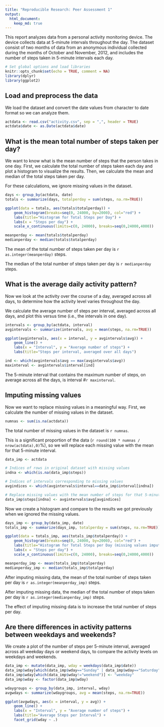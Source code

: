 ```yaml
---
title: "Reproducible Research: Peer Assessment 1"
output: 
  html_document:
    keep_md: true
---
```


This report analyzes data from a personal activity monitoring device. The device collects data at 5-minute intervals throughout the day. The dataset consist of two months of data from an anonymous individual collected during the months of October and November, 2012, and includes the number of steps taken in 5-minute intervals each day.

```r
# Set global options and load libraries
knitr::opts_chunk$set(echo = TRUE, comment = NA)
library(dplyr)
library(ggplot2)
```

## Load and preprocess the data

We load the dataset and convert the date values from character to date format so we can analyze them.


```r
actdata <- read.csv("activity.csv", sep = ",", header = TRUE)
actdata$date <- as.Date(actdata$date)
```


## What is the mean total number of steps taken per day?

We want to know what is the mean number of steps that the person takes in one day. First, we calculate the total number of steps taken each day and plot a histogram to visualize the results. Then, we calculate the mean and median of the total steps taken per day. 

For these calculations, we ignore missing values in the dataset.

```r
days <- group_by(actdata, date)
totals <- summarize(days, totalperday = sum(steps, na.rm=TRUE))

ggplot(data = totals, aes(totals$totalperday)) +
    geom_histogram(breaks=seq(0, 24000, by=2000), col="red") +
    labs(title="Histogram for Total Steps per Day") +
    labs(x = "Steps per day") + 
    scale_x_continuous(limits=c(0, 24000), breaks=seq(0,24000,4000))

meanperday <- mean(totals$totalperday)
medianperday <- median(totals$totalperday)
```

The mean of the total number of steps taken per day is `r as.integer(meanperday)` steps.

The median of the total number of steps taken per day is `r medianperday` steps.

## What is the average daily activity pattern?

Now we look at the activity over the course of a day, averaged across all days, to determine how the activity level varies throughout the day.  

We calculate the average number of steps per interval, averaged across all days, and plot this versus time (i.e., the intervals in one day).

```r
intervals <- group_by(actdata, interval)
avgintervals <- summarize(intervals, avg = mean(steps, na.rm=TRUE))

ggplot(avgintervals, aes(x = interval, y = avgintervals$avg)) +
    geom_line() +
    labs(x = "Interval", y = "Average number of steps") +
    labs(title="Steps per interval, averaged over all days") 

ind <- which(avgintervals$avg == max(avgintervals$avg))
maxinterval <- avgintervals$interval[ind]
```

The 5-minute interval that contains the maximum number of steps, on average across all the days, is interval #`r maxinterval`.

## Imputing missing values

Now we want to replace missing values in a meaningful way. First, we calculate the number of missing values in the dataset.

```r
numnas <- sum(is.na(actdata))
```

The total number of missing values in the dataset is `r numnas`.

This is a significant proportion of the data (`r round(100 * numnas / nrow(actdata),0)`%), so we will replace each missing value with the mean for that 5-minute interval.

```r

data_imp <- actdata

# Indices of rows in original dataset with missing values
indna <- which(is.na(data_imp$steps)) 

# Indices of intervals corresponding to missing values
avgindices <- which(avgintervals$interval==data_imp$interval[indna])

# Replace missing values with the mean number of steps for that 5-minute interval
data_imp$steps[indna] <- avgintervals$avg[avgindices]
```

Now we create a histogram and compare to the results we got previously when we ignored the missing values.

```r
days_imp <- group_by(data_imp, date)
totals_imp <- summarize(days_imp, totalperday = sum(steps, na.rm=TRUE))

ggplot(data = totals_imp, aes(totals_imp$totalperday)) +
    geom_histogram(breaks=seq(0, 24000, by=2000), col="red") +
    labs(title="Histogram for Total Steps per Day (missing values imputed)") +
    labs(x = "Steps per day") + 
    scale_x_continuous(limits=c(0, 24000), breaks=seq(0,24000,4000))

meanperday_imp <- mean(totals_imp$totalperday)
medianperday_imp <- median(totals_imp$totalperday)

```

After imputing missing data, the mean of the total number of steps taken per day is `r as.integer(meanperday_imp)` steps.

After imputing missing data, the median of the total number of steps taken per day is `r as.integer(medianperday_imp)` steps.

The effect of imputing missing data is to increase the total number of steps per day.


## Are there differences in activity patterns between weekdays and weekends?

We create a plot of the number of steps per 5-minute interval, averaged across all weekday days or weekend days, to compare the activity levels on weekdays and weekends.

```r
data_imp <- mutate(data_imp, wday = weekdays(data_imp$date))
data_imp$wday[which(data_imp$wday=="Sunday" | data_imp$wday=="Saturday")] <- "weekend"
data_imp$wday[which(data_imp$wday!="weekend")] <- "weekday"
data_imp$wday <- factor(data_imp$wday)

wdaygroups <- group_by(data_imp, interval, wday)
avgwdays <- summarize(wdaygroups, avg = mean(steps, na.rm=TRUE))

ggplot(avgwdays, aes(x = interval, y = avg)) +
    geom_line() +
    labs(x = "Interval", y = "Average number of steps") +
    labs(title="Average Steps per Interval") +
    facet_grid(wday ~ .)


```
